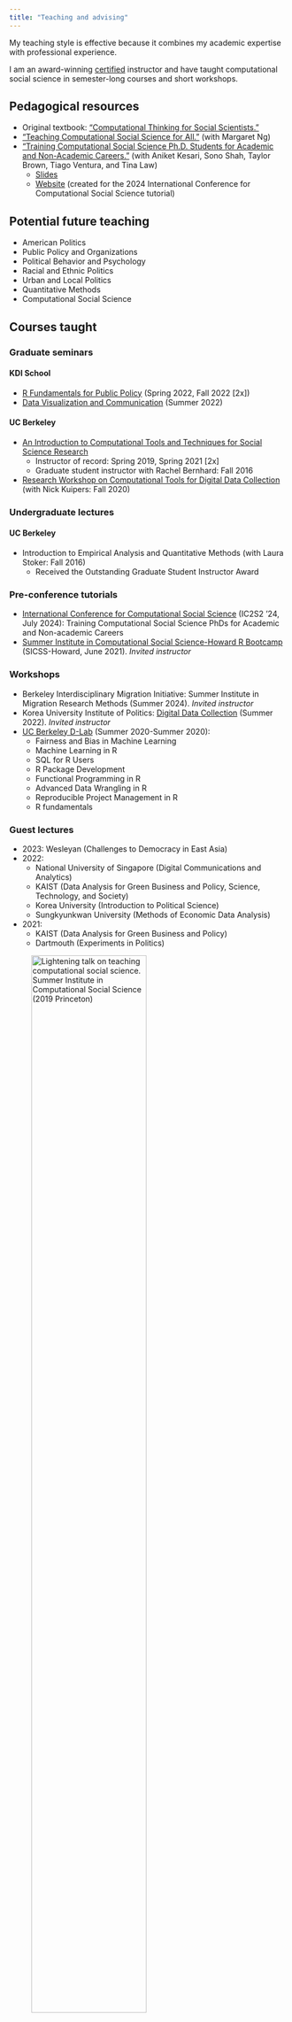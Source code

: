 ```yaml
---
title: "Teaching and advising"
---
```


My teaching style is effective because it combines my academic expertise with professional experience. 

I am an award-winning [certified](https://gsi.berkeley.edu/programs-services/certificate-program/) instructor and have taught computational social science in semester-long courses and short workshops. 

## Pedagogical resources 

- Original textbook:  ["Computational Thinking for Social Scientists."](https://jaeyk.github.io/comp_thinking_social_science/)
- ["Teaching Computational Social Science for All."](https://www.cambridge.org/core/journals/ps-political-science-and-politics/article/abs/teaching-computational-social-science-for-all/66EAB886BCF21C647E2387051D6A9BEF) (with Margaret Ng)
- ["Training Computational Social Science Ph.D. Students for Academic and Non-Academic Careers."](https://www.cambridge.org/core/journals/ps-political-science-and-politics/article/training-computational-social-science-phd-students-for-academic-and-nonacademic-careers/1455690939833B9FFCAC664D4E412057?utm_source=hootsuite&utm_medium=twitter&utm_campaign=PSC_Sep23) (with Aniket Kesari, Sono Shah, Taylor Brown, Tiago Ventura, and Tina Law) 
   - [Slides](https://github.com/jaeyk/jaeyk.github.io/blob/main/slides/training_css_phd.pdf)
   - [Website](https://github.com/jaeyk/ic2s2-training-css-tutorial) (created for the 2024 International Conference for Computational Social Science tutorial)

## Potential future teaching

- American Politics
- Public Policy and Organizations
- Political Behavior and Psychology 
- Racial and Ethnic Politics
- Urban and Local Politics
- Quantitative Methods
- Computational Social Science

## Courses taught

### Graduate seminars

#### KDI School

- [R Fundamentals for Public Policy](https://github.com/KDIS-DSPPM/r-fundamentals) (Spring 2022, Fall 2022 [2x])
- [Data Visualization and Communication](https://github.com/KDIS-DSPPM/data-visualization) (Summer 2022)

#### UC Berkeley

- [An Introduction to Computational Tools and Techniques for Social Science Research](https://github.com/PS239T/spring_2021) 
  - Instructor of record: Spring 2019, Spring 2021 [2x]
  - Graduate student instructor with Rachel Bernhard: Fall 2016
- [Research Workshop on Computational Tools for Digital Data Collection](https://github.com/jaeyk/digital_data_collection_workshop) (with Nick Kuipers: Fall 2020)

### Undergraduate lectures

#### UC Berkeley

- Introduction to Empirical Analysis and Quantitative Methods (with Laura Stoker: Fall 2016)
   - Received the Outstanding Graduate Student Instructor Award
   
### Pre-conference tutorials

- [International Conference for Computational Social Science](https://ic2s2-2024.org/tutorials) (IC2S2 '24, July 2024): Training Computational Social Science PhDs for Academic and Non-academic Careers
- [Summer Institute in Computational Social Science-Howard R Bootcamp](https://github.com/jaeyk/sicss-howard-r-boot-camp) (SICSS-Howard, June 2021). *Invited instructor*

### Workshops

- Berkeley Interdisciplinary Migration Initiative: Summer Institute in Migration Research Methods (Summer 2024). *Invited instructor*
- Korea University Institute of Politics: [Digital Data Collection](https://github.com/jaeyk/summer_digital_data_collection) (Summer 2022). *Invited instructor*
- [UC Berkeley D-Lab](https://github.com/dlab-berkeley) (Summer 2020-Summer 2020): 
  - Fairness and Bias in Machine Learning
  - Machine Learning in R
  - SQL for R Users
  - R Package Development
  - Functional Programming in R
  - Advanced Data Wrangling in R
  - Reproducible Project Management in R
  - R fundamentals

### Guest lectures

- 2023: Wesleyan (Challenges to Democracy in East Asia)
- 2022: 
  - National University of Singapore (Digital Communications and Analytics)
  - KAIST (Data Analysis for Green Business and Policy, Science, Technology, and Society)
  - Korea University (Introduction to Political Science)
  - Sungkyunkwan University (Methods of Economic Data Analysis)
- 2021: 
  - KAIST (Data Analysis for Green Business and Policy)
  - Dartmouth (Experiments in Politics)
  
::: center
![Lightening talk on teaching computational social science. Summer Institute in Computational Social Science (2019 Princeton)](https://raw.githubusercontent.com/jaeyk/jaeyk.github.io/main/misc/teaching_css.png){fig-align="center" width=70%}
:::